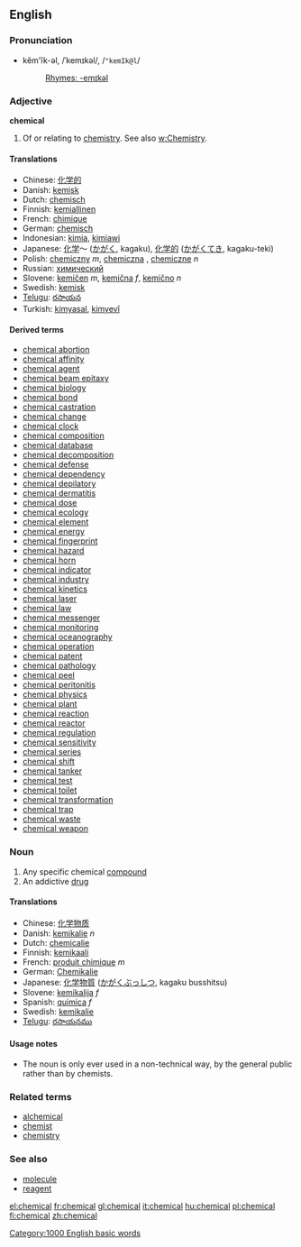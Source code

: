 ==English==

===Pronunciation===
*kĕm'ĭk-əl, /ˈkemɪkəl/, /<tt>"kemIk@l</tt>/
*:[[Rhymes:English:-emɪkəl|Rhymes: -emɪkəl]]

===Adjective===
'''chemical''' {{notcomp}}

# Of or relating to [[chemistry]]. See also [[w:Chemistry]].

==== Translations ====
*Chinese: [[化学的]]
*Danish: [[kemisk]]
*Dutch: [[chemisch]]
*Finnish: [[kemiallinen]]
*French: [[chimique]]
*German: [[chemisch]]
*Indonesian: [[kimia]], [[kimiawi]]
*Japanese: [[化学]]～ ([[かがく]], kagaku), [[化学的]] ([[かがく]]てき, kagaku-teki)
*Polish: [[chemiczny]] ''m'', [[chemiczna]] {{f}}, [[chemiczne]] ''n''
*Russian: [[химический]]
*Slovene: [[kemičen]] ''m'', [[kemična]] ''f'', [[kemično]] ''n''
*Swedish: [[kemisk]]
*[[Telugu]]: [[రసాయన]]
*Turkish: [[kimyasal]], [[kimyevî]]

====Derived terms====
*[[chemical abortion]]
*[[chemical affinity]]
*[[chemical agent]]
*[[chemical beam epitaxy]]
*[[chemical biology]]
*[[chemical bond]]
*[[chemical castration]]
*[[chemical change]]
*[[chemical clock]]
*[[chemical composition]]
*[[chemical database]]
*[[chemical decomposition]]
*[[chemical defense]]
*[[chemical dependency]]
*[[chemical depilatory]]
*[[chemical dermatitis]]
*[[chemical dose]]
*[[chemical ecology]]
*[[chemical element]]
*[[chemical energy]]
*[[chemical fingerprint]]
*[[chemical hazard]]
*[[chemical horn]]
*[[chemical indicator]]
*[[chemical industry]]
*[[chemical kinetics]]
*[[chemical laser]]
*[[chemical law]]
*[[chemical messenger]]
*[[chemical monitoring]]
*[[chemical oceanography]]
*[[chemical operation]]
*[[chemical patent]]
*[[chemical pathology]]
*[[chemical peel]]
*[[chemical peritonitis]]
*[[chemical physics]]
*[[chemical plant]]
*[[chemical reaction]]
*[[chemical reactor]]
*[[chemical regulation]]
*[[chemical sensitivity]]
*[[chemical series]]
*[[chemical shift]]
*[[chemical tanker]]
*[[chemical test]]
*[[chemical toilet]]
*[[chemical transformation]]
*[[chemical trap]]
*[[chemical waste]]
*[[chemical weapon]]

===Noun===
{{en-noun-reg}}

# Any specific chemical [[compound]]
# An addictive [[drug]]

==== Translations ====
*Chinese: [[化学物质]]
*Danish: [[kemikalie]] ''n''
*Dutch: [[chemicalie]] {{f}}
*Finnish: [[kemikaali]]
*French: [[produit chimique]] ''m''
*German: [[Chemikalie]] {{f}}
*Japanese: [[化学物質]] ([[かがくぶっしつ]], kagaku busshitsu)
*Slovene: [[kemikalija]] ''f''
*Spanish: [[quimica]] ''f''
*Swedish: [[kemikalie]]
*[[Telugu]]: [[రసాయనము]]

====Usage notes====
* The noun is only ever used in a non-technical way, by the general public rather than by chemists.

===Related terms===
*[[alchemical]]
*[[chemist]]
*[[chemistry]]

===See also===
*[[molecule]]
*[[reagent]]

[[Category:1000 English basic words]]

[[el:chemical]]
[[fr:chemical]]
[[gl:chemical]]
[[it:chemical]]
[[hu:chemical]]
[[pl:chemical]]
[[fi:chemical]]
[[zh:chemical]]